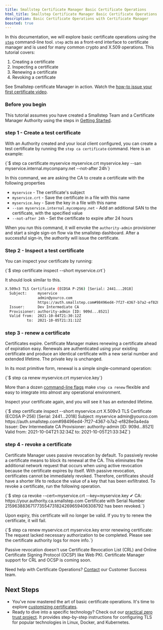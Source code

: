 ```yaml
---
title: Smallstep Certificate Manager Basic Certificate Operations
html_title: Smallstep Certificate Manager Basic Certificate Operations
description: Basic Certificate Operations with Certificate Manager 
boosted: true
---
```


In this documentation, we will explore basic certificate operations using the [`step`](https://smallstep.com/docs/step-cli) command-line tool. 
`step` acts as a front-end interface to certificate manager and is used for many common crypto and X.509 operations.
This tutorial covers:

1. Creating a certificate
2. Inspecting a certificate
3. Renewing a certificate
4. Revoking a certificate

<Alert severity="info">
  <div>
    See Smallstep certificate Manager in action. Watch the <a href="https://u.step.sm/how-to-CM-first-certificate">how-to issue your first certificate video</a>.
  </div>
</Alert>

### Before you begin
This tutorial assumes you have created a Smallstep Team and a Certificate Manager Authority using the steps in [Getting Started](/docs/certificate-manager/getting-started).

### step 1 - Create a test certificate

With an Authority created and your local client configured,
you can create a test certificate by running the `step ca certificate` command.
Here is an example:

<CodeBlock language="shell-session" copyText="step ca certificate myservice myservice.crt myservice.key --san myservice.internal.mycompany.net --not-after 24h">
  {`$ step ca certificate myservice myservice.crt myservice.key --san myservice.internal.mycompany.net --not-after 24h`}
</CodeBlock>

In this command, we are asking the CA to create a certificate with the following properties
* `myservice` - The certificate's subject
* `myservice.crt` - Save the certificate in a file with this name
* `myservice.key` - Save the key in a file with this name
* `--san myservice.internal.mycompany.net` - Add an additional SAN to the certificate, with the specified value
* `--not-after 24h` - Set the certificate to expire after 24 hours

When you run this command, it will envoke the `authority-admin` provisioner and start a single sign-on flow via the smallstep dashboard.
After a successful sign-in, the authority will issue the certificate. 

### Step 2 - Inspect a test certificate
You can inspect your certificate by running:

<CodeBlock language="shell-session" copyText="step certificate inspect --short myservice.crt">
{`$ step certificate inspect --short myservice.crt`}
</CodeBlock>

It should look similar to this.

```bash
X.509v3 TLS Certificate (ECDSA P-256) [Serial: 2441...2018]
  Subject:     myservice
               admin@yourco.com
               https://auth.smallstep.com#98496ed4-7f27-4367-b7a2-ef828e0a4eda
  Issuer:      Dev Intermediate CA
  Provisioner: authority-admin [ID: 909d...8521]
  Valid from:  2021-10-04T21:30:12Z
          to:  2021-10-05T21:31:12Z
```

### step 3 - renew a certificate
Certificates expire. 
Certificate Manager makes renewing a certificate ahead of expiration easy. 
Renewals are authenticated using your existing certificate and produce an identical certificate with a new serial number and extended lifetime.
The private key is unchanged.

In its most primitive form, renewal is a simple single-command operation:

<CodeBlock language="shell-session" copyText="step ca renew myservice.crt myservice.key">
  {`$ step ca renew myservice.crt myservice.key`}
</CodeBlock>

More than a dozen [command-line flags](/docs/step-cli/reference/ca/renew) make `step ca renew` flexible and easy to integrate into almost any operational environment.

Inspect your certificate again, and you will see it has an extended lifetime. 

<CodeBlock language="shell-session" copyText="step certificate inspect --short myservice.crt">
{`$ step certificate inspect --short myservice.crt
X.509v3 TLS Certificate (ECDSA P-256) [Serial: 2441...2018]
  Subject:     myservice
               admin@yourco.com
               https://auth.smallstep.com#98496ed4-7f27-4367-b7a2-ef828e0a4eda
  Issuer:      Dev Intermediate CA
  Provisioner: authority-admin [ID: 909d...8521]
  Valid from:  2021-10-04T21:32:34Z
          to:  2021-10-05T21:33:34Z`}
</CodeBlock>


### step 4 - revoke a certificate
Certificate Manager uses passive revocation by default. 
To passively revoke a certificate means to block its renewal at the CA. 
This eliminates the additional network request that occurs when using active revocation because the certificate expires by itself. 
With passive revocation, certificates cannot be immediately revoked. 
Therefore, certificates should have a shorter life to reduce the value of a key that has been exfiltrated.
To revoke a certificate, run the following operation.

<CodeBlock language="shell-session" copyText="step ca revoke --cert=myservice.crt --key=myservice.key">
{`$ step ca revoke --cert=myservice.crt --key=myservice.key
  ✔ CA: https://your.authority.ca.smallstep.com
Certificate with Serial Number 215963883671773554731824269659406308792 has been revoked.`}
</CodeBlock>

Upon expiry, this certificate will no longer be valid.
If you try to renew the certificate, it will fail.

<CodeBlock language="shell-session" copyText="step ca renew myservice.crt myservice.key">
{`$ step ca renew myservice.crt myservice.key
  error renewing certificate: The request lacked necessary authorization to be completed. Please see the certificate authority logs for more info.`}
</CodeBlock>

Passive revocation doesn't use Certificate Revocation List (CRL) and Online Certificate Signing Protocol (OCSP) like Web PKI.
Certificate Manager support for CRL and OCSP is coming soon.

<Alert severity="info">
  <div>
    Need help with Certificate Operations? <a href="mailto:cs@smallstep.com">Contact</a> our Customer Success team. 
  </div>
</Alert>

## Next Steps
- You've now mastered the art of basic certificate operations. It's time to explore [customizing certificates](/docs/certificate-manager/custom-certs).
- Ready to dive into a specific technology? Check out our [practical zero trust project](https://smallstep.com/practical-zero-trust). It provides step-by-step instructions for configuring TLS for popular technologies in Linux, Docker, and Kubernetes. 
